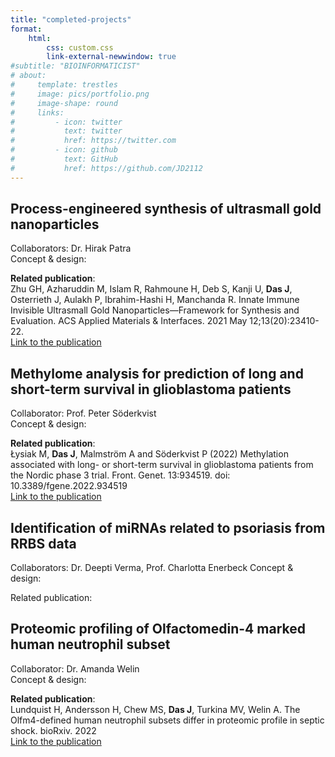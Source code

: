```yaml
---
title: "completed-projects"
format:
    html:
        css: custom.css
        link-external-newwindow: true
#subtitle: "BIOINFORMATICIST"
# about:
#     template: trestles
#     image: pics/portfolio.png
#     image-shape: round
#     links: 
#         - icon: twitter
#           text: twitter
#           href: https://twitter.com
#         - icon: github
#           text: GitHub
#           href: https://github.com/JD2112
---
```

## Process-engineered synthesis of ultrasmall gold nanoparticles
Collaborators: Dr. Hirak Patra \
Concept & design: 

**<span class="word3">Related publication</span>**: \
Zhu GH, Azharuddin M, Islam R, Rahmoune H, Deb S, Kanji U, **Das J**, Osterrieth J, Aulakh P, Ibrahim-Hashi H, Manchanda R. <span class="word">Innate Immune Invisible Ultrasmall Gold Nanoparticles—Framework for Synthesis and Evaluation</span>. ACS Applied Materials & Interfaces. 2021 May 12;13(20):23410-22. \
[Link to the publication](https://pubs.acs.org/doi/abs/10.1021/acsami.1c02834){.external target="_blank"}

## Methylome analysis for prediction of long and short-term survival in glioblastoma patients
Collaborator: Prof. Peter Söderkvist \
Concept & design:

**<span class="word3">Related publication</span>**: \
Łysiak M, **Das J**, Malmström A and Söderkvist P (2022) <span class="word">Methylation associated with long- or short-term survival in glioblastoma patients from the Nordic phase 3 trial</span>. Front. Genet. 13:934519. doi: 10.3389/fgene.2022.934519 \
[Link to the publication](https://www.frontiersin.org/articles/10.3389/fgene.2022.934519/full){.external target="_blank"}

## Identification of miRNAs related to psoriasis from RRBS data
Collaborators:  Dr. Deepti Verma, Prof. Charlotta Enerbeck
Concept & design:

Related publication: 



## Proteomic profiling of Olfactomedin-4 marked human neutrophil subset 
Collaborator: Dr. Amanda Welin \
Concept & design:

**<span class="word3">Related publication</span>**: \
Lundquist H, Andersson H, Chew MS, **Das J**, Turkina MV, Welin A. <span class="word">The Olfm4-defined human neutrophil subsets differ in proteomic profile in septic shock</span>. bioRxiv. 2022 \
[Link to the publication](https://www.biorxiv.org/content/biorxiv/early/2022/03/09/2022.03.08.483264.full.pdf){.external target="_blank"}

